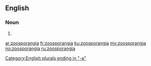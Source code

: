 ==English==

===Noun===
{{head|en|plural}}

# {{plural of|zoosporangium|lang=en}}

[[Category:English plurals ending in "-a"]]

[[ar:zoosporangia]]
[[fr:zoosporangia]]
[[ku:zoosporangia]]
[[my:zoosporangia]]
[[no:zoosporangia]]
[[ru:zoosporangia]]